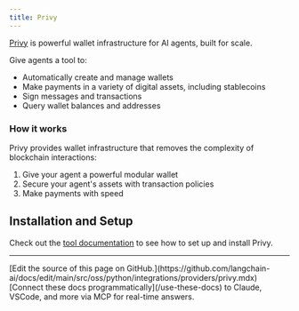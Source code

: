 ```yaml
---
title: Privy
---
```


[Privy](https://privy.io) is powerful wallet infrastructure for AI agents, built for scale.

Give agents a tool to:

- Automatically create and manage wallets
- Make payments in a variety of digital assets, including stablecoins
- Sign messages and transactions
- Query wallet balances and addresses

### How it works
Privy provides wallet infrastructure that removes the complexity of blockchain interactions:

1. Give your agent a powerful modular wallet
2. Secure your agent's assets with transaction policies
3. Make payments with speed

## Installation and Setup

Check out the [tool documentation](/oss/python/integrations/tools/privy) to see how to set up and install Privy.

---

<Callout icon="pen-to-square" iconType="regular">
    [Edit the source of this page on GitHub.](https://github.com/langchain-ai/docs/edit/main/src/oss/python/integrations/providers/privy.mdx)
</Callout>
<Tip icon="terminal" iconType="regular">
    [Connect these docs programmatically](/use-these-docs) to Claude, VSCode, and more via MCP for    real-time answers.
</Tip>

